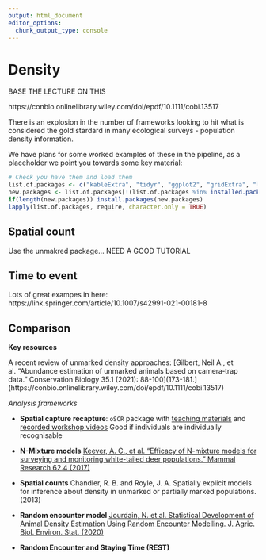 ```yaml
---
output: html_document
editor_options: 
  chunk_output_type: console
---
```

# Density

BASE THE LECTURE ON THIS

https://conbio.onlinelibrary.wiley.com/doi/epdf/10.1111/cobi.13517 




There is an explosion in the number of frameworks looking to hit what is considered the gold stardard in many ecological surveys - population density information. 

We have plans for some worked examples of these in the pipeline, as a placeholder we point you towards some key material: 

```r
# Check you have them and load them
list.of.packages <- c("kableExtra", "tidyr", "ggplot2", "gridExtra", "lme4", "dplyr", "unmarked", "lubridate")
new.packages <- list.of.packages[!(list.of.packages %in% installed.packages()[,"Package"])]
if(length(new.packages)) install.packages(new.packages)
lapply(list.of.packages, require, character.only = TRUE)

```

## Spatial count
Use the unmakred package... NEED A GOOD TUTORIAL


## Time to event
Lots of great exampes in here:
https://link.springer.com/article/10.1007/s42991-021-00181-8 

## Comparison










**Key resources**

A recent review of unmarked density approaches: [Gilbert, Neil A., et al. "Abundance estimation of unmarked animals based on camera‐trap data." Conservation Biology 35.1 (2021): 88-100](173-181.](https://conbio.onlinelibrary.wiley.com/doi/epdf/10.1111/cobi.13517)

*Analysis frameworks*

- **Spatial capture recapture**: `oSCR` package with [teaching materials](https://sites.google.com/site/spatialcapturerecapture/oscr-package/quick-start) and [recorded workshop videos](https://www.youtube.com/channel/UCc87aAzhX7EUOalyCohzqsQ/featured) 
Good if individuals are individually recognisable


- **N-Mixture models** [Keever, A. C., et al. "Efficacy of N-mixture models for surveying and monitoring white-tailed deer populations." Mammal Research 62.4 (2017)](https://link.springer.com/article/10.1007/s13364-017-0319-z)

- **Spatial counts** Chandler, R. B. and Royle, J. A. Spatially explicit models for inference about density in unmarked or partially marked populations. (2013) 

- **Random encounter model** [Jourdain, N. et al. Statistical Development of Animal Density Estimation Using Random Encounter Modelling. J. Agric. Biol. Environ. Stat. (2020)](https://link.springer.com/article/10.1007/s13253-020-00385-4)

- **Random Encounter and Staying Time (REST)**

